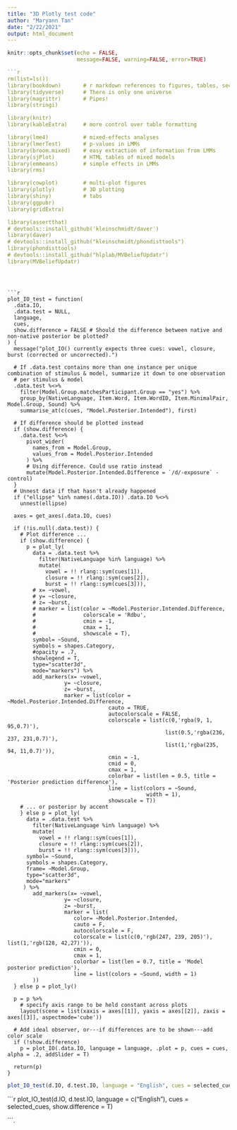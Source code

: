 ```yaml
---
title: "3D Plotly test code"
author: "Maryann Tan"
date: "2/22/2021"
output: html_document
---
```


```r
knitr::opts_chunk$set(echo = FALSE, 
                      message=FALSE, warning=FALSE, error=TRUE)
```

```r
```r
rm(list=ls())
library(bookdown)       # r markdown references to figures, tables, sections regardless of output format
library(tidyverse)      # There is only one universe
library(magrittr)       # Pipes!
library(stringi)

library(knitr) 
library(kableExtra)     # more control over table formatting

library(lme4)           # mixed-effects analyses
library(lmerTest)       # p-values in LMMs
library(broom.mixed)    # easy extraction of information from LMMs
library(sjPlot)         # HTML tables of mixed models
library(emmeans)        # simple effects in LMMs
library(rms)

library(cowplot)        # multi-plot figures
library(plotly)         # 3D plotting 
library(shiny)          # tabs
library(ggpubr)
library(gridExtra)

library(assertthat)
# devtools::install_github('kleinschmidt/daver')
library(daver)
# devtools::install_github("kleinschmidt/phondisttools")
library(phondisttools)
# devtools::install_github("hlplab/MVBeliefUpdatr")
library(MVBeliefUpdatr)
```
```



```r
plot_IO_test = function(
  .data.IO, 
  .data.test = NULL,
  language, 
  cues,
  show.difference = FALSE # Should the difference between native and non-native posterior be plotted?
) {
  message("plot_IO() currently expects three cues: vowel, closure, burst (corrected or uncorrected).")
  
  # If .data.test contains more than one instance per unique combination of stimulus & model, summarize it down to one observation 
  # per stimulus & model
  .data.test %<>% 
    filter(Model.Group.matchesParticipant.Group == "yes") %>%
    group_by(NativeLanguage, Item.Word, Item.WordID, Item.MinimalPair, Model.Group, Sound) %>%
    summarise_at(c(cues, "Model.Posterior.Intended"), first)
  
  # If difference should be plotted instead
  if (show.difference) {
    .data.test %<>%
      pivot_wider(
        names_from = Model.Group,
        values_from = Model.Posterior.Intended
      ) %>%
      # Using difference. Could use ratio instead
      mutate(Model.Posterior.Intended.Difference = `/d/-exposure` - control)
  }
  # Unnest data if that hasn't already happened
  if ("ellipse" %in% names(.data.IO)) .data.IO %<>%
    unnest(ellipse)
  
  axes = get_axes(.data.IO, cues)
  
  if (!is.null(.data.test)) {
    # Plot difference ...
    if (show.difference) {
      p = plot_ly(
        data = .data.test %>%
          filter(NativeLanguage %in% language) %>%
          mutate(
            vowel = !! rlang::sym(cues[1]),
            closure = !! rlang::sym(cues[2]),
            burst = !! rlang::sym(cues[3])),
        # x= ~vowel,
        # y= ~closure,
        # z= ~burst,
        # marker = list(color = ~Model.Posterior.Intended.Difference, 
        #               colorscale = 'Rdbu', 
        #               cmin = -1, 
        #               cmax = 1, 
        #               showscale = T),
        symbol= ~Sound,
        symbols = shapes.Category,
        #opacity = .7,
        showlegend = T,
        type="scatter3d", 
        mode="markers") %>% 
        add_markers(x= ~vowel,
                  y= ~closure,
                  z= ~burst,
                  marker = list(color = ~Model.Posterior.Intended.Difference,
                                cauto = TRUE,
                                autocolorscale = FALSE,
                                colorscale = list(c(0,'rgba(9, 1, 95,0.7)'),
                                                  list(0.5,'rgba(236, 237, 231,0.7)'),
                                                  list(1,'rgba(235, 94, 11,0.7)')), 
                                cmin = -1,
                                cmid = 0,
                                cmax = 1,
                                colorbar = list(len = 0.5, title = 'Posterior prediction difference'),
                                line = list(colors = ~Sound, 
                                            width = 1), 
                                showscale = T))
    # ... or posterior by accent
    } else p = plot_ly(
      data = .data.test %>%
        filter(NativeLanguage %in% language) %>%
        mutate(
          vowel = !! rlang::sym(cues[1]),
          closure = !! rlang::sym(cues[2]),
          burst = !! rlang::sym(cues[3])),
      symbol= ~Sound,
      symbols = shapes.Category,
      frame= ~Model.Group,
      type="scatter3d", 
      mode="markers"
     ) %>% 
        add_markers(x= ~vowel,
                  y= ~closure,
                  z= ~burst, 
                  marker = list(
                     color= ~Model.Posterior.Intended,
                     cauto = F,
                     autocolorscale = F,
                     colorscale = list(c(0,'rgb(247, 239, 205)'), list(1,'rgb(128, 42,27)')),
                     cmin = 0,
                     cmax = 1,
                     colorbar = list(len = 0.7, title = 'Model posterior prediction'),
                     line = list(colors = ~Sound, width = 1)
        )) 
  } else p = plot_ly()
  
  p = p %>%
    # specify axis range to be held constant across plots
    layout(scene = list(xaxis = axes[[1]], yaxis = axes[[2]], zaxis = axes[[3]], aspectmode='cube')) 

  # Add ideal observer, or---if differences are to be shown---add color scale
  if (!show.difference) 
    p = plot_IO(.data.IO, language = language, .plot = p, cues = cues, alpha = .2, addSlider = T) 
  
  return(p)
}
```

```r
plot_IO_test(d.IO, d.test.IO, language = "English", cues = selected_cues)
``` 


```r
plot_IO_test(d.IO, d.test.IO, language = c("English"), cues = selected_cues, show.difference = T)

```.
